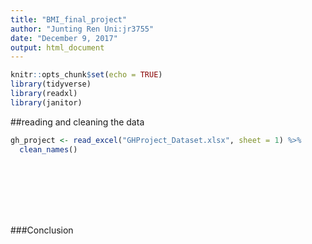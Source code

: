 ```yaml
---
title: "BMI_final_project"
author: "Junting Ren Uni:jr3755"
date: "December 9, 2017"
output: html_document
---
```


```r
knitr::opts_chunk$set(echo = TRUE)
library(tidyverse)
library(readxl)
library(janitor)
```

##reading and cleaning the data
```r
gh_project <- read_excel("GHProject_Dataset.xlsx", sheet = 1) %>% 
  clean_names()
```

```r

```

```r


```


```r


```

```r


```


```r



```



```r


```



```r



```


###Conclusion